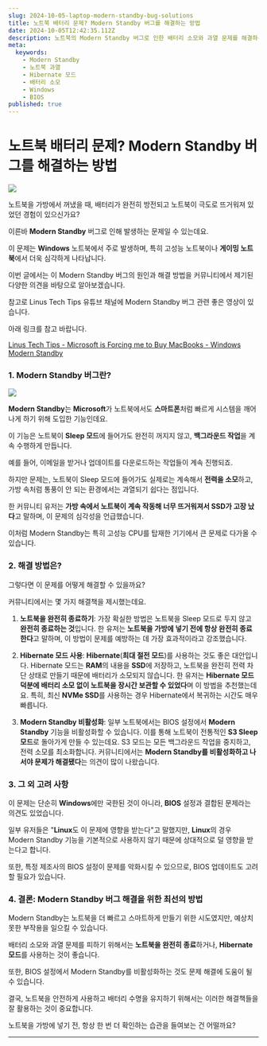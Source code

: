 ```yaml
---
slug: 2024-10-05-laptop-modern-standby-bug-solutions
title: 노트북 배터리 문제? Modern Standby 버그를 해결하는 방법
date: 2024-10-05T12:42:35.112Z
description: 노트북의 Modern Standby 버그로 인한 배터리 소모와 과열 문제를 해결하는 방법을 알아봅니다. Hibernate 모드와 BIOS 설정을 통해 안전하게 노트북을 사용할 수 있는 팁을 제공합니다.
meta:
  keywords:
    - Modern Standby
    - 노트북 과열
    - Hibernate 모드
    - 배터리 소모
    - Windows
    - BIOS
published: true
---
```


# 노트북 배터리 문제? Modern Standby 버그를 해결하는 방법

![](https://blogger.googleusercontent.com/img/a/AVvXsEgJGDnYgbPSNgiNustV-yFhtpKAVEn6t1ZmWqenZO8gw8_g9UjSdshRtvOv_OvOMHjxJoyDZgQVt3KlK3XwpYSMlUmG46kxePZlXcGdoLzJypufXE4njnYI6KpRdyVroHcqmtcrM5EzKb1GhSFW3elCs5LMvNEKVC__Fve7UhIXTWLAa7fGIwYhDKIC3A8)

노트북을 가방에서 꺼냈을 때, 배터리가 완전히 방전되고 노트북이 극도로 뜨거워져 있었던 경험이 있으신가요?

이른바 **Modern Standby** 버그로 인해 발생하는 문제일 수 있는데요.

이 문제는 **Windows** 노트북에서 주로 발생하며, 특히 고성능 노트북이나 **게이밍 노트북**에서 더욱 심각하게 나타납니다.

이번 글에서는 이 Modern Standby 버그의 원인과 해결 방법을 커뮤니티에서 제기된 다양한 의견을 바탕으로 알아보겠습니다.

참고로 Linus Tech Tips 유튜브 채널에 Modern Standby 버그 관련 좋은 영상이 있습니다.

아래 링크를 참고 바랍니다.

[Linus Tech Tips - Microsoft is Forcing me to Buy MacBooks - Windows Modern Standby](https://www.youtube.com/watch?v=OHKKcd3sx2c)

### 1. Modern Standby 버그란?

![](https://blogger.googleusercontent.com/img/a/AVvXsEhSgVFd9_M8okMAtxtPZ2dx8qPr8DL-rSJV0YmmFJrdz7iFo8EPQVmCC9Sb7MTSPmPQ71cLWyJ9mBrd9ycQcWdXrLb0je7ozntNOG8rMoLE8nIT2cmseP7L2PyLnIsSqjubvHKvdjf4QR7O0_8VHRu0WQCmqcPZ1dF-9YnQUpwJAd_xZFI1X83tluseN9w)

**Modern Standby**는 **Microsoft**가 노트북에서도 **스마트폰**처럼 빠르게 시스템을 깨어나게 하기 위해 도입한 기능인데요.

이 기능은 노트북이 **Sleep 모드**에 들어가도 완전히 꺼지지 않고, **백그라운드 작업**을 계속 수행하게 만듭니다.

예를 들어, 이메일을 받거나 업데이트를 다운로드하는 작업들이 계속 진행되죠.

하지만 문제는, 노트북이 Sleep 모드에 들어가도 실제로는 계속해서 **전력을 소모**하고, 가방 속처럼 통풍이 안 되는 환경에서는 과열되기 쉽다는 점입니다.

한 커뮤니티 유저는 **가방 속에서 노트북이 계속 작동해 너무 뜨거워져서 SSD가 고장 났다**고 말하며, 이 문제의 심각성을 언급했습니다.

이처럼 Modern Standby는 특히 고성능 CPU를 탑재한 기기에서 큰 문제로 다가올 수 있습니다.

### 2. 해결 방법은?

그렇다면 이 문제를 어떻게 해결할 수 있을까요?

커뮤니티에서는 몇 가지 해결책을 제시했는데요.

1. **노트북을 완전히 종료하기**: 가장 확실한 방법은 노트북을 Sleep 모드로 두지 않고 **완전히 종료하는 것**입니다. 한 유저는 **노트북을 가방에 넣기 전에 항상 완전히 종료한다**고 말하며, 이 방법이 문제를 예방하는 데 가장 효과적이라고 강조했습니다.

2. **Hibernate 모드 사용**: **Hibernate**(**최대 절전 모드**)를 사용하는 것도 좋은 대안입니다. Hibernate 모드는 **RAM**의 내용을 **SSD**에 저장하고, 노트북을 완전히 전력 차단 상태로 만들기 때문에 배터리가 소모되지 않습니다. 한 유저는 **Hibernate 모드 덕분에 배터리 소모 없이 노트북을 장시간 보관할 수 있었다**며 이 방법을 추천했는데요. 특히, 최신 **NVMe SSD**를 사용하는 경우 Hibernate에서 복귀하는 시간도 매우 빠릅니다.

3. **Modern Standby 비활성화**: 일부 노트북에서는 BIOS 설정에서 **Modern Standby** 기능을 비활성화할 수 있습니다. 이를 통해 노트북이 전통적인 **S3 Sleep 모드**로 돌아가게 만들 수 있는데요. S3 모드는 모든 백그라운드 작업을 중지하고, 전력 소모를 최소화합니다. 커뮤니티에서는 **Modern Standby를 비활성화하고 나서야 문제가 해결됐다**는 의견이 많이 나왔습니다.

### 3. 그 외 고려 사항

이 문제는 단순히 **Windows**에만 국한된 것이 아니라, **BIOS** 설정과 결합된 문제라는 의견도 있었습니다.

일부 유저들은 "**Linux**도 이 문제에 영향을 받는다"고 말했지만, **Linux**의 경우 Modern Standby 기능을 기본적으로 사용하지 않기 때문에 상대적으로 덜 영향을 받는다고 합니다.

또한, 특정 제조사의 BIOS 설정이 문제를 악화시킬 수 있으므로, BIOS 업데이트도 고려할 필요가 있습니다.

### 4. 결론: Modern Standby 버그 해결을 위한 최선의 방법

Modern Standby는 노트북을 더 빠르고 스마트하게 만들기 위한 시도였지만, 예상치 못한 부작용을 일으킬 수 있습니다.

배터리 소모와 과열 문제를 피하기 위해서는 **노트북을 완전히 종료**하거나, **Hibernate 모드**를 사용하는 것이 좋습니다.

또한, BIOS 설정에서 Modern Standby를 비활성화하는 것도 문제 해결에 도움이 될 수 있습니다.

결국, 노트북을 안전하게 사용하고 배터리 수명을 유지하기 위해서는 이러한 해결책들을 잘 활용하는 것이 중요합니다.

노트북을 가방에 넣기 전, 항상 한 번 더 확인하는 습관을 들여보는 건 어떨까요?

---

